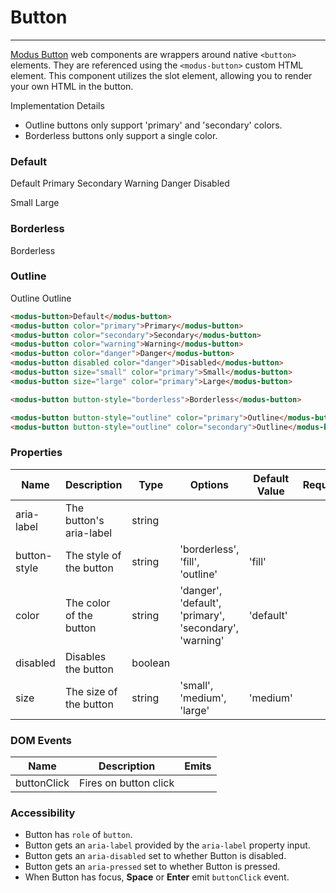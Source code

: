 
# Button
---

[Modus Button](https://modus.trimble.com/elements/buttons/) web components are wrappers around native `<button>` elements. They are referenced using the `<modus-button>` custom HTML element.
This component utilizes the slot element, allowing you to render your own HTML in the button.

Implementation Details
- Outline buttons only support 'primary' and 'secondary' colors.
- Borderless buttons only support a single color.

<Anchor storyId="components-button--default" />

### Default
<modus-button>Default</modus-button>
<modus-button color="primary">Primary</modus-button>
<modus-button color="secondary">Secondary</modus-button>
<modus-button color="warning">Warning</modus-button>
<modus-button color="danger">Danger</modus-button>
<modus-button disabled color="danger">Disabled</modus-button>

<modus-button size="small" color="primary">Small</modus-button>
<modus-button size="large" color="primary">Large</modus-button>

<Anchor storyId="components-button--borderless" />

### Borderless
<modus-button button-style="borderless">Borderless</modus-button>

<Anchor storyId="components-button--outline" />

### Outline
<modus-button button-style="outline" color="primary">Outline</modus-button>
<modus-button button-style="outline" color="secondary">Outline</modus-button>

```html
<modus-button>Default</modus-button>
<modus-button color="primary">Primary</modus-button>
<modus-button color="secondary">Secondary</modus-button>
<modus-button color="warning">Warning</modus-button>
<modus-button color="danger">Danger</modus-button>
<modus-button disabled color="danger">Disabled</modus-button>
<modus-button size="small" color="primary">Small</modus-button>
<modus-button size="large" color="primary">Large</modus-button>

<modus-button button-style="borderless">Borderless</modus-button>

<modus-button button-style="outline" color="primary">Outline</modus-button>
<modus-button button-style="outline" color="secondary">Outline</modus-button>
```
### Properties
<section>
  <table>
    <thead>
    <tr>
      <th>Name</th>
      <th>Description</th>
      <th>Type</th>
      <th>Options</th>
      <th>Default Value</th>
      <th>Required</th>
    </tr>
    </thead>
    <tbody>
    <tr>
      <td>aria-label</td>
      <td>The button's aria-label</td>
      <td>string</td>
      <td></td>
      <td></td>
      <td></td>
    </tr>
    <tr>
      <td>button-style</td>
      <td>The style of the button</td>
      <td>string</td>
      <td>'borderless', 'fill', 'outline'</td>
      <td>'fill'</td>
      <td></td>
    </tr>
    <tr>
      <td>color</td>
      <td>The color of the button</td>
      <td>string</td>
      <td>'danger', 'default', 'primary', 'secondary', 'warning'</td>
      <td>'default'</td>
      <td></td>
    </tr>
    <tr>
      <td>disabled</td>
      <td>Disables the button</td>
      <td>boolean</td>
      <td></td>
      <td></td>
      <td></td>
    </tr>
    <tr>
      <td>size</td>
      <td>The size of the button</td>
      <td>string</td>
      <td>'small', 'medium', 'large'</td>
      <td>'medium'</td>
      <td></td>
    </tr>
    </tbody>
  </table>
</section>

### DOM Events
<section>
  <table>
    <thead>
    <tr>
      <th>Name</th>
      <th>Description</th>
      <th>Emits</th>
    </tr>
    </thead>
    <tbody>
    <tr>
      <td>buttonClick</td>
      <td>Fires on button click</td>
      <td></td>
    </tr>
    </tbody>
  </table>
</section>

### Accessibility
- Button has `role` of `button`.
- Button gets an `aria-label` provided by the `aria-label` property input.
- Button gets an `aria-disabled` set to whether Button is disabled.
- Button gets an `aria-pressed` set to whether Button is pressed.
- When Button has focus, **Space** or **Enter** emit `buttonClick` event.

